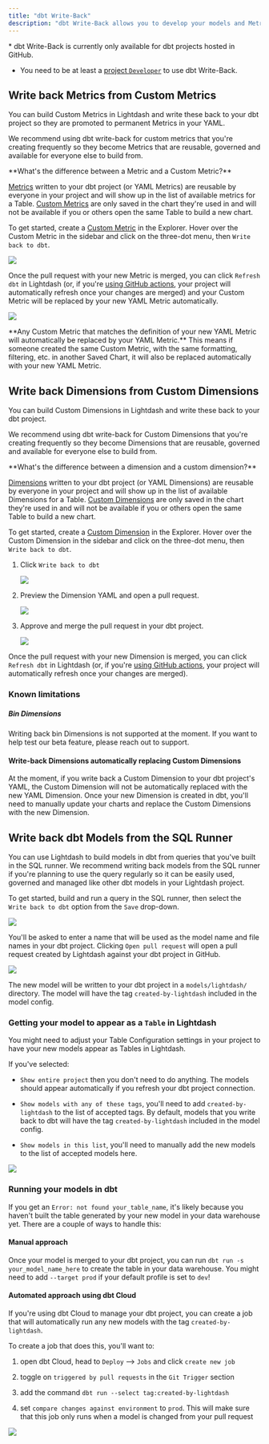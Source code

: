 ```yaml
---
title: "dbt Write-Back"
description: "dbt Write-Back allows you to develop your models and Metrics in Lightdash and write back these changes to your dbt project. Writing back to dbt will create a new branch and pull request in your project so you can save and manage these changes."
---
```


<Info>
  * dbt Write-Back is currently only available for dbt projects hosted in GitHub.

  * You need to be at least a [project `Developer`](/references/roles) to use dbt Write-Back.
</Info>

## Write back Metrics from Custom Metrics

You can build Custom Metrics in Lightdash and write these back to your dbt project so they are promoted to permanent Metrics in your YAML.

We recommend using dbt write-back for custom metrics that you're creating frequently so they become Metrics that are reusable, governed and available for everyone else to build from.

<Info>
  **What's the difference between a Metric and a Custom Metric?**

  [Metrics](/references/metrics) written to your dbt project (or YAML Metrics) are reusable by everyone in your project and will show up in the list of available metrics for a Table. [Custom Metrics](/references/custom-fields#custom-metrics) are only saved in the chart they're used in and will not be available if you or others open the same Table to build a new chart.
</Info>

To get started, create a [Custom Metric](/references/custom-fields#custom-metrics) in the Explorer. Hover over the Custom Metric in the sidebar and click on the three-dot menu, then `Write back to dbt`.

![](/images/references/write-back-metrics.jpg)

Once the pull request with your new Metric is merged, you can click `Refresh dbt` in Lightdash (or, if you're [using GitHub actions](../guides/cli/how-to-use-lightdash-deploy#automatically-deploy-your-changes-to-lightdash-using-a-github-action), your project will automatically refresh once your changes are merged) and your Custom Metric will be replaced by your new YAML Metric automatically.

![](/images/references/refresh-after-write-back.jpg)

<Info>
  **Any Custom Metric that matches the definition of your new YAML Metric will automatically be replaced by your YAML Metric.** This means if someone created the same Custom Metric, with the same formatting, filtering, etc. in another Saved Chart, it will also be replaced automatically with your new YAML Metric.
</Info>

## Write back Dimensions from Custom Dimensions

You can build Custom Dimensions in Lightdash and write these back to your dbt project.

We recommend using dbt write-back for Custom Dimensions that you're creating frequently so they become Dimensions that are reusable, governed and available for everyone else to build from.

<Info>
  **What's the difference between a dimension and a custom dimension?**

  [Dimensions](/references/dimensions) written to your dbt project (or YAML Dimensions) are reusable by everyone in your project and will show up in the list of available Dimensions for a Table. [Custom Dimensions](/references/custom-fields#custom-dimensions) are only saved in the chart they're used in and will not be available if you or others open the same Table to build a new chart.
</Info>

To get started, create a [Custom Dimension](/references/custom-fields#custom-dimensions) in the Explorer. Hover over the Custom Dimension in the sidebar and click on the three-dot menu, then `Write back to dbt`.

1. Click `Write back to dbt`

   ![](/images/references/write-back-custom-dimension-1.png)

2. Preview the Dimension YAML and open a pull request.

   ![](/images/references/write-back-custom-dimension-2.png)

3. Approve and merge the pull request in your dbt project.

   ![](/images/references/write-back-custom-dimension-3.png)

Once the pull request with your new Dimension is merged, you can click `Refresh dbt` in Lightdash (or, if you're [using GitHub actions](../guides/cli/how-to-use-lightdash-deploy#automatically-deploy-your-changes-to-lightdash-using-a-github-action), your project will automatically refresh once your changes are merged).


### Known limitations

##### Bin Dimensions

Writing back bin Dimensions is not supported at the moment. If you want to help test our beta feature, please reach out to support.

#### Write-back Dimensions automatically replacing Custom Dimensions

At the moment, if you write back a Custom Dimension to your dbt project's YAML, the Custom Dimension will not be automatically replaced with the new YAML Dimension. Once your new Dimension is created in dbt, you'll need to manually update your charts and replace the Custom Dimensions with the new Dimension.


## Write back dbt Models from the SQL Runner

You can use Lightdash to build models in dbt from queries that you've built in the SQL runner. We recommend writing back models from the SQL runner if you're planning to use the query regularly so it can be easily used, governed and managed like other dbt models in your Lightdash project.

To get started, build and run a query in the SQL runner, then select the `Write back to dbt` option from the `Save` drop-down.

<Frame>
  <img src="/images/references/assets/images/dbt-write-back-3774e219cdb58ad09a5e290b28e8b427.jpg" />
</Frame>

You'll be asked to enter a name that will be used as the model name and file names in your dbt project. Clicking `Open pull request` will open a pull request created by Lightdash against your dbt project in GitHub.

<Frame>
  <img src="/images/references/assets/images/write-back-pull-request-5c36c33617a258728a644d1e76896725.jpg" />
</Frame>

The new model will be written to your dbt project in a `models/lightdash/` directory. The model will have the tag `created-by-lightdash` included in the model config.


### Getting your model to appear as a `Table` in Lightdash

You might need to adjust your Table Configuration settings in your project to have your new models appear as Tables in Lightdash.

If you've selected:

* `Show entire project` then you don't need to do anything. The models should appear automatically if you refresh your dbt project connection.

* `Show models with any of these tags`, you'll need to add `created-by-lightdash` to the list of accepted tags. By default, models that you write back to dbt will have the tag `created-by-lightdash` included in the model config.

* `Show models in this list`, you'll need to manually add the new models to the list of accepted models here.

<Frame>
  <img src="/images/references/assets/images/tables-configuration-write-back-c4be0ae3c4c13aab3c93a81e4956cd4d.jpg" />
</Frame>

### Running your models in dbt

If you get an `Error: not found your_table_name`, it's likely because you haven't built the table generated by your new model in your data warehouse yet. There are a couple of ways to handle this:

#### Manual approach

Once your model is merged to your dbt project, you can run `dbt run -s your_model_name_here` to create the table in your data warehouse. You might need to add `--target prod` if your default profile is set to `dev`!

#### Automated approach using dbt Cloud

If you're using dbt Cloud to manage your dbt project, you can create a job that will automatically run any new models with the tag `created-by-lightdash`.

To create a job that does this, you'll want to:

1. open dbt Cloud, head to `Deploy` --> `Jobs` and click `create new job`

2. toggle on `triggered by pull requests` in the `Git Trigger` section

3. add the command `dbt run --select tag:created-by-lightdash`

4. set `compare changes against environment` to `prod`. This will make sure that this job only runs when a model is changed from your pull request

<Frame>
  <img src="/images/references/assets/images/dbt-cloud-run-automatically-561d3a59b2dc47a003adaf926fbe5a3b.jpg" />
</Frame>
